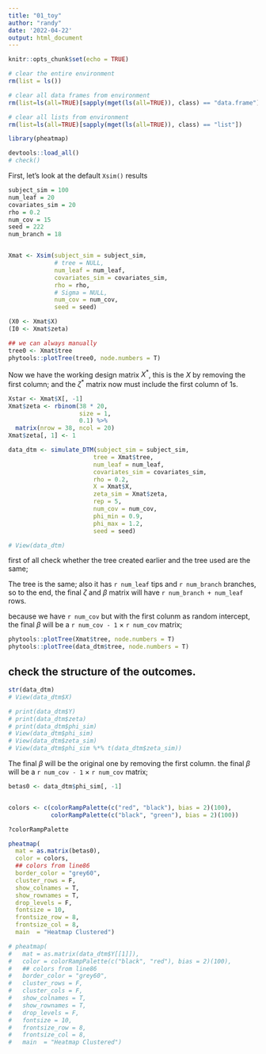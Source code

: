 ```yaml
---
title: "01_toy"
author: "randy"
date: '2022-04-22'
output: html_document
---
```


```r
knitr::opts_chunk$set(echo = TRUE)

# clear the entire environment
rm(list = ls())

# clear all data frames from environment
rm(list=ls(all=TRUE)[sapply(mget(ls(all=TRUE)), class) == "data.frame"])

# clear all lists from environment
rm(list=ls(all=TRUE)[sapply(mget(ls(all=TRUE)), class) == "list"])
```


```r
library(pheatmap)

devtools::load_all()
# check()
```

First, let's look at the default `Xsim()` results

```r
subject_sim = 100
num_leaf = 20
covariates_sim = 20
rho = 0.2
num_cov = 15
seed = 222
num_branch = 18


Xmat <- Xsim(subject_sim = subject_sim, 
             # tree = NULL,
             num_leaf = num_leaf,
             covariates_sim = covariates_sim,
             rho = rho,
             # Sigma = NULL,
             num_cov = num_cov, 
             seed = seed)

(X0 <- Xmat$X)
(I0 <- Xmat$zeta)
```



```r
## we can always manually 
tree0 <- Xmat$tree
phytools::plotTree(tree0, node.numbers = T)
```


Now we have the working design matrix $X^*$, this is the $X$ by removing the first column;
and the $\zeta^*$ matrix now must include the first column of 1s.

```r
Xstar <- Xmat$X[, -1]
Xmat$zeta <- rbinom(38 * 20, 
                    size = 1, 
                    0.1) %>%
  matrix(nrow = 38, ncol = 20)
Xmat$zeta[, 1] <- 1
```



```r
data_dtm <- simulate_DTM(subject_sim = subject_sim,
                        tree = Xmat$tree,
                        num_leaf = num_leaf,
                        covariates_sim = covariates_sim,
                        rho = 0.2,
                        X = Xmat$X,
                        zeta_sim = Xmat$zeta,
                        rep = 5,
                        num_cov = num_cov,
                        phi_min = 0.9,
                        phi_max = 1.2,
                        seed = seed)

# View(data_dtm)
```


first of all check whether the tree created earlier and the tree used are the same;


The tree is the same; also it has `r num_leaf` tips and `r num_branch` branches, 
so to the end, the final $\zeta$ and $\beta$ matrix will have `r num_branch + num_leaf` rows.

because we have `r num_cov` but with the first colunm as random intercept, 
the final $\beta$ will be a `r num_cov - 1` $\times$ `r num_cov` matrix;


```r
phytools::plotTree(Xmat$tree, node.numbers = T)
phytools::plotTree(data_dtm$tree, node.numbers = T)
```

## check the structure of the outcomes.

```r
str(data_dtm)
# View(data_dtm$X)

# print(data_dtm$Y)
# print(data_dtm$zeta)
# print(data_dtm$phi_sim)
# View(data_dtm$phi_sim)
# View(data_dtm$zeta_sim)
# View(data_dtm$phi_sim %*% t(data_dtm$zeta_sim))
```


The final $\beta$ will be the original one by removing the first column.
the final $\beta$ will be a `r num_cov - 1` $\times$ `r num_cov` matrix;

```r
betas0 <- data_dtm$phi_sim[, -1]


colors <- c(colorRampPalette(c("red", "black"), bias = 2)(100),
            colorRampPalette(c("black", "green"), bias = 2)(100))

?colorRampPalette

pheatmap(
  mat = as.matrix(betas0), 
  color = colors,
  ## colors from line86
  border_color = "grey60",
  cluster_rows = F,  
  show_colnames = T,
  show_rownames = T,
  drop_levels = F,
  fontsize = 10,
  frontsize_row = 8,
  frontsize_col = 8,
  main  = "Heatmap Clustered")

# pheatmap(
#   mat = as.matrix(data_dtm$Y[[1]]), 
#   color = colorRampPalette(c("black", "red"), bias = 2)(100),
#   ## colors from line86
#   border_color = "grey60",
#   cluster_rows = F, 
#   cluster_cols = F, 
#   show_colnames = T,
#   show_rownames = T,
#   drop_levels = F,
#   fontsize = 10,
#   frontsize_row = 8,
#   frontsize_col = 8,
#   main  = "Heatmap Clustered")
```


```r


```






